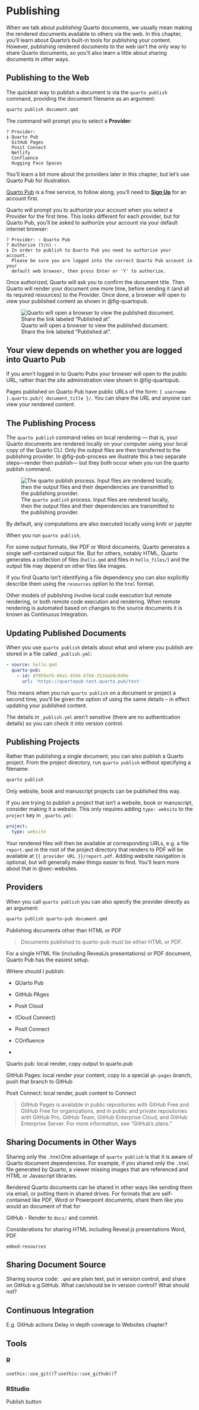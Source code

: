 # Publishing {#sec-publishing}

When we talk about *publishing* Quarto documents, we usually mean making the rendered documents available to others via the web.
In this chapter, you'll learn about Quarto's built-in tools for publishing your content.
However, publishing rendered documents to the web isn't the only way to share Quarto documents, so you'll also learn a little about sharing documents in other ways.

## Publishing to the Web

The quickest way to publish a document is via the `quarto publish` command, providing the document filename as an argument:

``` .bash
quarto publish document.qmd
```

The command will prompt you to select a **Provider**:

```         
? Provider:
❯ Quarto Pub
  GitHub Pages
  Posit Connect
  Netlify
  Confluence
  Hugging Face Spaces
```

You'll learn a bit more about the providers later in this chapter, but let's use Quarto Pub for illustration.

::: callout-tip
[Quarto Pub](https://quartopub.com) is a free service, to follow along, you'll need to [**Sign Up**](https://quartopub.com/sign-up) for an account first.
:::

Quarto will prompt you to authorize your account when you select a Provider for the first time.
This looks different for each provider, but for Quarto Pub, you'll be asked to authorize your account via your default internet browser:

```         
? Provider: › Quarto Pub
? Authorize (Y/n) › 
❯ In order to publish to Quarto Pub you need to authorize your account.
  Please be sure you are logged into the correct Quarto Pub account in your
  default web browser, then press Enter or 'Y' to authorize.
```

Once authorized, Quarto will ask you to confirm the document title.
Then Quarto will render your document one more time, before sending it (and all its required resources) to the Provider.
Once done, a browser will open to view your published content as shown in @fig-quartopub.

![Quarto will open a browser to view the published document. Share the link labeled "Published at".](images/publishing-quartopub.png){#fig-quartopub fig-alt="Screenshot of the site administration view of a published document on Quarto Pubs."}

::: callout-tip
## Your view depends on whether you are logged into Quarto Pub

If you aren't logged in to Quarto Pubs your browser will open to the public URL, rather than the site administration view shown in @fig-quartopub.
:::

Pages published on Quarto Pub have public URLs of the form: `{ username }.quarto.pub/{ document_title }/`.
You can share the URL and anyone can view your rendered content.

## The Publishing Process

The `quarto publish` command relies on local rendering — that is, your Quarto documents are rendered locally on your computer using your local copy of the Quarto CLI. Only the output files are then transferred to the publishing provider. In @fig-pub-process we illustrate this a two separate steps—render then publish— but they both occur when you run the quarto publish command.

![The `quarto publish` process. Input files are rendered locally, then the output files and their dependencies are transmitted to the publishing provider.](images/publishing-process.jpg){#fig-pub-process fig-alt="A diagram of the publishing process. An arrow labeled Render points from a file with extension .qmd to a collection of files including one with extension .html, a folder labelled _files/ and a file with extension .jpg. An arrow labelled publish points from this collection of files to the same collection of files on quartopub.com."}

By default, any computations are also executed locally using knitr or jupyter

When you run `quarto publish`,

For some output formats, like PDF or Word documents, Quarto generates a single self-contained output file.
But for others, notably HTML, Quarto generates a collection of files (`hello.qmd` and files in `hello_files/`) and the output file may depend on other files like images.

If you find Quarto isn't identifying a file dependency you can also explicitly describe them using the `resources` option to the `html` format.

Other models of publishing involve local code execution but remote rendering, or both remote code execution and rendering.
When remote rendering is automated based on changes to the source documents it is known as Continuous Integration.



## Updating Published Documents

When you use `quarto publish` details about what and where you publish are stored in a file called `_publish.yml`:

``` .yaml
- source: hello.qmd
  quarto-pub:
    - id: 8f059af6-06e1-4594-b7b0-252dab8c0d9e
      url: 'https://quartopub-test.quarto.pub/test'
```

This means when you run `quarto publish` on a document or project a second time, you'll be given the option of using the same details – in effect updating your published content.

The details in `_publish.yml` aren't sensitive (there are no authentication details) so you can check it into version control.

## Publishing Projects

Rather than publishing a single document, you can also publish a Quarto project.
From the project directory, run `quarto publish` without specifying a filename:

``` .bash
quarto publish
```

Only website, book and manuscript projects can be published this way.

::: callout-tip
If you are trying to publish a project that isn't a website, book or manuscript, consider making it a website.
This only requires adding `type: website` to the `project` key in `_quarto.yml`:

``` .yaml
project:
  type: website
```

Your rendered files will then be available at corresponding URLs, e.g. a file `report.qmd` in the root of the project directory that renders to PDF will be available at `{{ provider URL }}/report.pdf`.
Adding website navigation is optional, but will generally make things easier to find.
You'll learn more about that in @sec-websites.
:::

## Providers

When you call `quarto publish` you can also specify the provider directly as an argument:

``` .bash
quarto publish quarto-pub document.qmd
```

Publishing documents other than HTML or PDF

> Documents published to quarto-pub must be either HTML or PDF.

For a single HTML file (including RevealJs presentations) or PDF document, Quarto Pub has the easiest setup.

WHere should I publish:

-   QUarto Pub

-   GitHub PAges

-   Posit Cloud

-   (Cloud Connect)

-   Posit Connect

-   COnfluence

-   

Quarto pub: local render, copy output to quarto.pub

GitHub Pages: local render your content, copy to a special `gh-pages` branch, push that branch to GitHub

Posit Connect: local render, push content to Connect

> GitHub Pages is available in public repositories with GitHub Free and GitHub Free for organizations, and in public and private repositories with GitHub Pro, GitHub Team, GitHub Enterprise Cloud, and GitHub Enterprise Server.
> For more information, see "GitHub’s plans."

## Sharing Documents in Other Ways

Sharing only the `.html`One advantage of `quarto publish` is that it is aware of Quarto document dependencies.
For example, if you shared only the `.html` file generated by Quarto, a viewer missing images that are referenced and HTML or Javascript libraries.

Rendered Quarto documents can be shared in other ways like sending them via email, or putting them in shared drives.
For formats that are self-contained like PDF, Word or Powerpoint documents, share them like you would an document of that for

GitHub - Render to `docs/` and commit.

Considerations for sharing HTML including Reveal.js presentations Word, PDF

`embed-resources`

## Sharing Document Source

Sharing source code: `.qmd` are plain text, put in version control, and share on GitHub e.g.GitHub.
What can/should be in version control?
What should not?

## Continuous Integration

E.g. GitHub actions Delay in depth coverage to Websites chapter?

## Tools

### R

`usethis::use_git()`?
`usethis::use_github()`?

### RStudio

Publish button